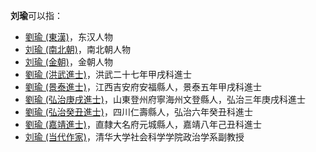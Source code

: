 '''刘瑜'''可以指：
* [[劉瑜_(東漢)|劉瑜 (東漢)]]，东汉人物
* [[刘瑜_(南北朝)|刘瑜 (南北朝)]]，南北朝人物
* [[刘瑜_(金朝)|刘瑜 (金朝)]]，金朝人物
* [[劉瑜_(洪武進士)|劉瑜 (洪武進士)]]，洪武二十七年甲戌科進士
* [[劉瑜_(景泰進士)|劉瑜 (景泰進士)]]，江西吉安府安福縣人，景泰五年甲戌科進士
* [[劉瑜_(弘治庚戌進士)|劉瑜 (弘治庚戌進士)]]，山東登州府寧海州文登縣人，弘治三年庚戌科進士
* [[劉瑜_(弘治癸丑進士)|劉瑜 (弘治癸丑進士)]]，四川仁壽縣人，弘治六年癸丑科進士
* [[劉瑜_(嘉靖進士)|劉瑜 (嘉靖進士)]]，直隸大名府元城縣人，嘉靖八年己丑科進士
* [[刘瑜_(当代作家)|刘瑜 (当代作家)]]，清华大学社会科学学院政治学系副教授
{{disambig|Cat=二字劉姓人名消歧義|yu}}